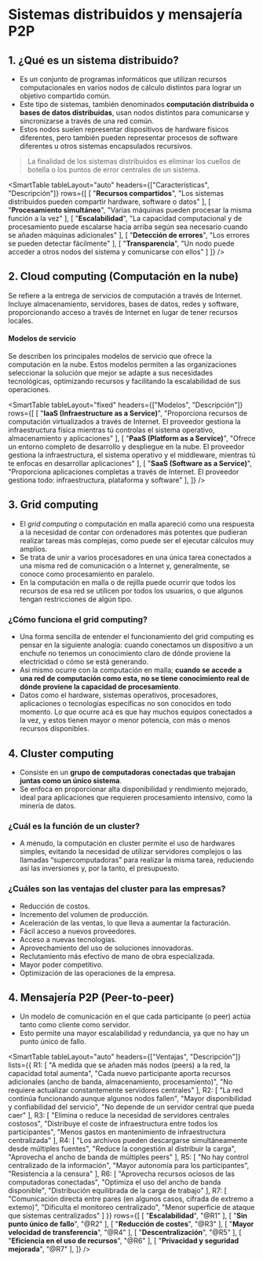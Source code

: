# Sistemas distribuidos y mensajería P2P

## 1. ¿Qué es un sistema distribuido?
- Es un conjunto de programas informáticos que utilizan recursos computacionales en varios nodos de cálculo distintos para lograr un objetivo compartido común.
- Este tipo de sistemas, también denominados **computación distribuida o bases de datos distribuidas**, usan nodos distintos para comunicarse y sincronizarse a través de una red común.
- Estos nodos suelen representar dispositivos de hardware físicos diferentes, pero también pueden representar procesos de software diferentes u otros sistemas encapsulados recursivos.

> La finalidad de los sistemas distribuidos es eliminar los cuellos de botella o los puntos de error centrales de un sistema.

<SmartTable
    tableLayout="auto"
    headers={["Características", "Descripción"]}
    rows={[
        [
            "**Recursos compartidos**",
            "Los sistemas distribuidos pueden compartir hardware, software o datos"
        ],
        [
            "**Procesamiento simultáneo**",
            "Varias máquinas pueden procesar la misma función a la vez"
        ],
        [
            "**Escalabilidad**",
            "La capacidad computacional y de procesamiento puede escalarse hacia arriba según sea necesario cuando se añaden máquinas adicionales"
        ],
        [
            "**Detección de errores**",
            "Los errores se pueden detectar fácilmente"
        ],
        [
            "**Transparencia**",
            "Un nodo puede acceder a otros nodos del sistema y comunicarse con ellos"
        ]
    ]}
/>


## 2. Cloud computing (Computación en la nube)
Se refiere a la entrega de servicios de computación a través de Internet. Incluye almacenamiento, servidores, bases de datos, redes y software, proporcionando acceso a través de Internet en lugar de tener recursos locales.

#### Modelos de servicio
Se describen los principales modelos de servicio que ofrece la computación en la nube. Estos modelos permiten a las organizaciones seleccionar la solución que mejor se adapte a sus necesidades tecnológicas, optimizando recursos y facilitando la escalabilidad de sus operaciones.

<SmartTable
    tableLayout="fixed"
    headers={["Modelos", "Descripción"]}
    rows={[
        [
            "**IaaS (Infraestructure as a Service)**",
            "Proporciona recursos de computación virtualizados a través de Internet. El proveedor gestiona la infraestructura física mientras tú controlas el sistema operativo, almacenamiento y aplicaciones"
        ],
        [
            "**PaaS (Platform as a Service)**",
            "Ofrece un entorno completo de desarrollo y despliegue en la nube. El proveedor gestiona la infraestructura, el sistema operativo y el middleware, mientras tú te enfocas en desarrollar aplicaciones"
        ],
        [
            "**SaaS (Software as a Service)**",
            "Proporciona aplicaciones completas a través de Internet. El proveedor gestiona todo: infraestructura, plataforma y software"
        ],
    ]}
/>

## 3. Grid computing
- El *grid computing* o computación en malla apareció como una respuesta a la necesidad de contar con ordenadores más potentes que pudieran realizar tareas más complejas, como puede ser el ejecutar cálculos muy amplios.
- Se trata de unir a varios procesadores en una única tarea conectados a una misma red de comunicación o a Internet y, generalmente, se conoce como procesamiento en paralelo.
- En la computación en malla o de rejilla puede ocurrir que todos los recursos de esa red se utilicen por todos los usuarios, o que algunos tengan restricciones de algún tipo.

### ¿Cómo funciona el grid computing?
- Una forma sencilla de entender el funcionamiento del grid computing es pensar en la siguiente analogía: cuando conectamos un dispositivo a un enchufe no tenemos un conocimiento claro de dónde proviene la electricidad o cómo se está generando.
- Así mismo ocurre con la computación en malla; **cuando se accede a una red de computación como esta, no se tiene conocimiento real de dónde proviene la capacidad de procesamiento**.
- Datos como el hardware, sistemas operativos, procesadores, aplicaciones o tecnologías específicas no son conocidos en todo momento. Lo que ocurre acá es que hay muchos equipos conectados a la vez, y estos tienen mayor o menor potencia, con más o menos recursos disponibles.

## 4. Cluster computing
- Consiste en un **grupo de computadoras conectadas que trabajan juntas como un único sistema**. 
- Se enfoca en proporcionar alta disponibilidad y rendimiento mejorado, ideal para aplicaciones que requieren procesamiento intensivo, como la minería de datos.

### ¿Cuál es la función de un cluster?
- A menudo, la computación en cluster permite el uso de hardwares simples, evitando la necesidad de utilizar servidores complejos o las llamadas “supercomputadoras” para realizar la misma tarea, reduciendo así las inversiones y, por la tanto, el presupuesto.

### ¿Cuáles son las ventajas del cluster para las empresas?
- Reducción de costos.
- Incremento del volumen de producción.
- Aceleración de las ventas, lo que lleva a aumentar la facturación.
- Fácil acceso a nuevos proveedores.
- Acceso a nuevas tecnologías.
- Aprovechamiento del uso de soluciones innovadoras.
- Reclutamiento más efectivo de mano de obra especializada.
- Mayor poder competitivo.
- Optimización de las operaciones de la empresa.

## 4. Mensajería P2P (Peer-to-peer)
- Un modelo de comunicación en el que cada participante (o peer) actúa tanto como cliente como servidor. 
- Esto permite una mayor escalabilidad y redundancia, ya que no hay un punto único de fallo.

<SmartTable
    tableLayout="auto"
    headers={["Ventajas", "Descripción"]}
    lists={{
        R1: [
            "A medida que se añaden más nodos (peers) a la red, la capacidad total aumenta",
            "Cada nuevo participante aporta recursos adicionales (ancho de banda, almacenamiento, procesamiento)",
            "No requiere actualizar constantemente servidores centrales"
        ],
        R2: [
            "La red continúa funcionando aunque algunos nodos fallen",
            "Mayor disponibilidad y confiabilidad del servicio",
            "No depende de un servidor central que pueda caer"
        ],
        R3: [
            "Elimina o reduce la necesidad de servidores centrales costosos",
            "Distribuye el coste de infraestructura entre todos los participantes",
            "Menos gastos en mantenimiento de infraestructura centralizada"
        ],
        R4: [
            "Los archivos pueden descargarse simultáneamente desde múltiples fuentes",
            "Reduce la congestión al distribuir la carga",
            "Aprovecha el ancho de banda de múltiples peers"
        ],
        R5: [
            "No hay control centralizado de la información",
            "Mayor autonomía para los participantes",
            "Resistencia a la censura"
        ],
        R6: [
            "Aprovecha recursos ociosos de las computadoras conectadas",
            "Optimiza el uso del ancho de banda disponible",
            "Distribución equilibrada de la carga de trabajo"
        ],
        R7: [
            "Comunicación directa entre pares (en algunos casos, cifrada de extremo a extemo)",
            "Dificulta el monitoreo centralizado",
            "Menor superficie de ataque que sistemas centralizados"
        ]
    }}
    rows={[
        [
            "**Escalabilidad**",
            "@R1"
        ],
        [
            "**Sin punto único de fallo**",
            "@R2"
        ],
        [
            "**Reducción de costes**",
            "@R3"
        ],
        [
            "**Mayor velocidad de transferencia**",
            "@R4"
        ],
        [
            "**Descentralización**",
            "@R5"
        ],
        [
            "**Eficiencia en el uso de recursos**",
            "@R6"
        ],
        [
            "**Privacidad y seguridad mejorada**",
            "@R7"
        ],
    ]}
/>